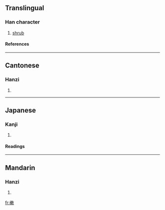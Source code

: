 ==Translingual==
===Han character===
{{Han char|rn=75|rad=木|as=11|sn=15|four=4798<sub>2</sub>|canj=木木中人 (DDLO)}}
# [[shrub]]
====References====
{{Han ref|kx=0550.050|dkj=15435|dj=0938.010|hdz=21276.020|uh=6A15|ud=27157|bh=E5CF|bd=58831}}

----
==Cantonese==
===Hanzi===
{{yue-hanzi|jyut=|y=sok3}}
# {{defn|Cantonese}}

----
==Japanese==
===Kanji===
{{ja-kanji|grade=|rs=木11}}
# {{defn|Japanese}} 
====Readings====
{{ja-readings|on=[[そく]] (soku)|kun=[[しば]] (shiba)}}

----
==Mandarin==
===Hanzi===
{{cmn-hanzi|pin=[[chēng]] ([[cheng1]]), [[sù]] ([[su4]])|wg=ch'eng<sup>1</sup>, su<sup>4</sup>}}
# {{defn|Mandarin}}

[[fr:樕]]